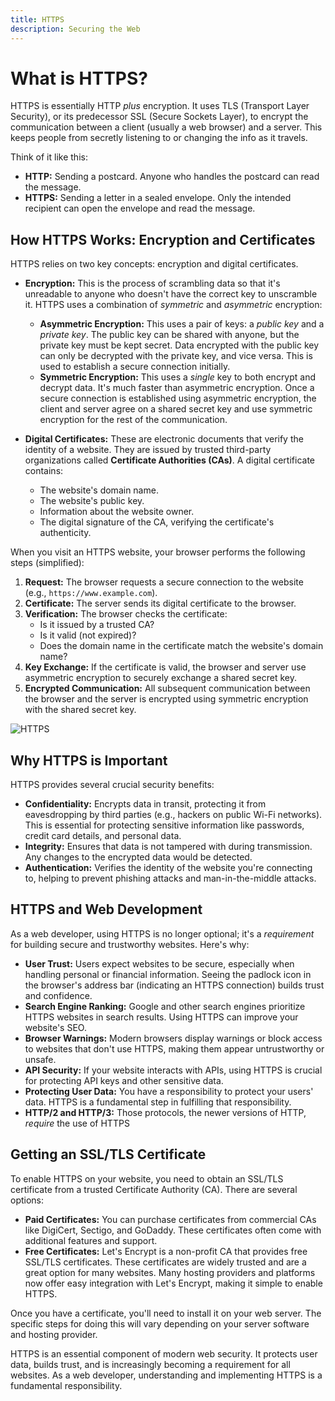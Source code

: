 ```yaml
---
title: HTTPS
description: Securing the Web
---
```


# What is HTTPS?

HTTPS is essentially HTTP _plus_ encryption.
It uses TLS (Transport Layer Security), or its predecessor SSL (Secure Sockets Layer), to encrypt the communication between a client (usually a web browser) and a server.
This keeps people from secretly listening to or changing the info as it travels.

Think of it like this:

- **HTTP:** Sending a postcard.
  Anyone who handles the postcard can read the message.
- **HTTPS:** Sending a letter in a sealed envelope.
  Only the intended recipient can open the envelope and read the message.

## How HTTPS Works: Encryption and Certificates

HTTPS relies on two key concepts: encryption and digital certificates.

- **Encryption:** This is the process of scrambling data so that it's unreadable to anyone who doesn't have the correct key to unscramble it.
  HTTPS uses a combination of _symmetric_ and _asymmetric_ encryption:

  - **Asymmetric Encryption:** This uses a pair of keys: a _public key_ and a _private key_.
    The public key can be shared with anyone, but the private key must be kept secret.
    Data encrypted with the public key can only be decrypted with the private key, and vice versa.
    This is used to establish a secure connection initially.
  - **Symmetric Encryption:** This uses a _single_ key to both encrypt and decrypt data.
    It's much faster than asymmetric encryption.
    Once a secure connection is established using asymmetric encryption, the client and server agree on a shared secret key and use symmetric encryption for the rest of the communication.

- **Digital Certificates:** These are electronic documents that verify the identity of a website.
  They are issued by trusted third-party organizations called **Certificate Authorities (CAs)**.
  A digital certificate contains:
  - The website's domain name.
  - The website's public key.
  - Information about the website owner.
  - The digital signature of the CA, verifying the certificate's authenticity.

When you visit an HTTPS website, your browser performs the following steps (simplified):

1.  **Request:** The browser requests a secure connection to the website (e.g., `https://www.example.com`).
2.  **Certificate:** The server sends its digital certificate to the browser.
3.  **Verification:** The browser checks the certificate:
    - Is it issued by a trusted CA?
    - Is it valid (not expired)?
    - Does the domain name in the certificate match the website's domain name?
4.  **Key Exchange:** If the certificate is valid, the browser and server use asymmetric encryption to securely exchange a shared secret key.
5.  **Encrypted Communication:** All subsequent communication between the browser and the server is encrypted using symmetric encryption with the shared secret key.

<img className="max-w-xl rounded-xl mx-auto" src="https://i.postimg.cc/DzyXxJ8r/https.webp" alt="HTTPS" />

## Why HTTPS is Important

HTTPS provides several crucial security benefits:

- **Confidentiality:** Encrypts data in transit, protecting it from eavesdropping by third parties (e.g., hackers on public Wi-Fi networks).
  This is essential for protecting sensitive information like passwords, credit card details, and personal data.
- **Integrity:** Ensures that data is not tampered with during transmission.
  Any changes to the encrypted data would be detected.
- **Authentication:** Verifies the identity of the website you're connecting to, helping to prevent phishing attacks and man-in-the-middle attacks.

## HTTPS and Web Development

As a web developer, using HTTPS is no longer optional; it's a _requirement_ for building secure and trustworthy websites.
Here's why:

- **User Trust:** Users expect websites to be secure, especially when handling personal or financial information.
  Seeing the padlock icon in the browser's address bar (indicating an HTTPS connection) builds trust and confidence.
- **Search Engine Ranking:** Google and other search engines prioritize HTTPS websites in search results.
  Using HTTPS can improve your website's SEO.
- **Browser Warnings:** Modern browsers display warnings or block access to websites that don't use HTTPS, making them appear untrustworthy or unsafe.
- **API Security:** If your website interacts with APIs, using HTTPS is crucial for protecting API keys and other sensitive data.
- **Protecting User Data:** You have a responsibility to protect your users' data.
  HTTPS is a fundamental step in fulfilling that responsibility.
- **HTTP/2 and HTTP/3:** Those protocols, the newer versions of HTTP, _require_ the use of HTTPS

## Getting an SSL/TLS Certificate

To enable HTTPS on your website, you need to obtain an SSL/TLS certificate from a trusted Certificate Authority (CA).
There are several options:

- **Paid Certificates:** You can purchase certificates from commercial CAs like DigiCert, Sectigo, and GoDaddy.
  These certificates often come with additional features and support.
- **Free Certificates:** Let's Encrypt is a non-profit CA that provides free SSL/TLS certificates.
  These certificates are widely trusted and are a great option for many websites.
  Many hosting providers and platforms now offer easy integration with Let's Encrypt, making it simple to enable HTTPS.

Once you have a certificate, you'll need to install it on your web server.
The specific steps for doing this will vary depending on your server software and hosting provider.

HTTPS is an essential component of modern web security.
It protects user data, builds trust, and is increasingly becoming a requirement for all websites.
As a web developer, understanding and implementing HTTPS is a fundamental responsibility.